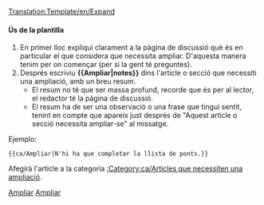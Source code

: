 <noinclude>[[Translation:Template/en/Expand]]</noinclude><noinclude></noinclude>{{ca/Metacaixa d'avís| tipus = informació
| imatge= en/Expand.png
| text  = Aquest article o secció necessita '''[{{SERVER}}{{localurl:{{NAMESPACE}}:{{PAGENAME}}|action=edit}} ampliar-se]'''.
<div style="font-size: 90%">
{{{1|}}}<p>Podeu trobar més informació sobre què és necessari ampliar exactament a la pàgina de [[Talk:{{PAGENAME}}|discussió]] d'aquest article.</p>
</div><div style="font-size: 80%">
* Recorde utilitzar el [[ca/Wiki/Manual d'Estil|manual d'estil]]
* Lleve aquesta plantilla quan s'hagi ampliat l'article.</div>
}}<includeonly>{{{2|[[Category:ca/Articles que necessiten una ampliació]]}}}</includeonly><noinclude>

====Ús de la plantilla====
#En primer lloc expliqui clarament a la pàgina de discussió què és en particular el que considera que necessita ampliar. D'aquesta manera tenim per on començar (per si la gent té preguntes).
#Després escriviu '''<nowiki>{{</nowiki>Ampliar|notes<nowiki>}}</nowiki>''' dins l'article o secció que necessiti una ampliació, amb un breu resum.
#*El resum no té que ser massa profund, recorde que és per al lector, el redactor té la pàgina de discussió.
#*El resum ha de ser una observació o una frase que tingui sentit, tenint en compte que apareix just després de "Aquest article o secció necessita ampliar-se" al missatge.

Ejemplo:
<pre>{{ca/Ampliar|N'hi ha que completar la llista de ponts.}}</pre>

Afegirà l'article a la categoria [[:Category:ca/Articles que necessiten una ampliació]].

[[Category:ca/Plantilles|Ampliar]][[Category:ca/Caixes de missatges|Ampliar]]</noinclude>